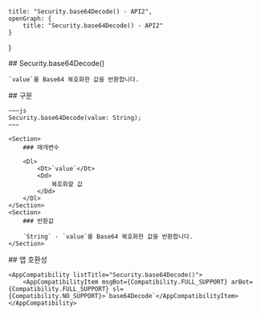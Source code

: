 
    title: "Security.base64Decode() - API2",
    openGraph: {
        title: "Security.base64Decode() - API2"
    }
}

<Section>
    ## Security.base64Decode()

    `value`를 Base64 복호화한 값을 반환합니다.
</Section>
<Section>
    ## 구문

    ~~~js
    Security.base64Decode(value: String);
    ~~~

    <Section>
        ### 매개변수

        <Dl>
            <Dt>`value`</Dt>
            <Dd>
                복호화할 값
            </Dd>
        </Dl>
    </Section>
    <Section>
        ### 반환값

        `String` - `value`를 Base64 복호화한 값을 반환합니다.
    </Section>
</Section>
<Section>
    ## 앱 호환성

    <AppCompatibility listTitle="Security.base64Decode()">
        <AppCompatibilityItem msgBot={Compatibility.FULL_SUPPORT} arBot={Compatibility.FULL_SUPPORT} sl={Compatibility.NO_SUPPORT}>`base64Decode`</AppCompatibilityItem>
    </AppCompatibility>
</Section>